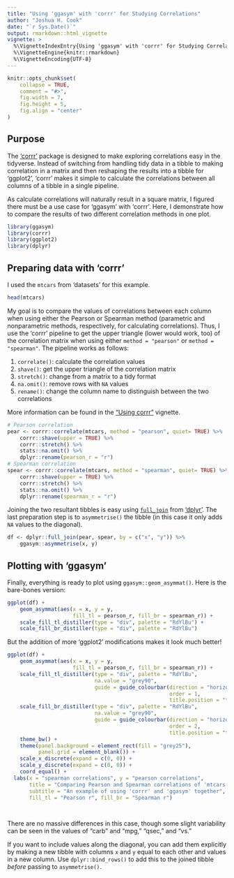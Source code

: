 ```yaml
---
title: "Using 'ggasym' with 'corrr' for Studying Correlations"
author: "Joshua H. Cook"
date: "`r Sys.Date()`"
output: rmarkdown::html_vignette
vignette: >
  %\VignetteIndexEntry{Using 'ggasym' with 'corrr' for Studying Correlations}
  %\VignetteEngine{knitr::rmarkdown}
  %\VignetteEncoding{UTF-8}
---
```


```r
knitr::opts_chunk$set(
    collapse = TRUE,
    comment = "#>",
    fig.width = 7,
    fig.height = 5,
    fig.align = "center"
)
```

## Purpose

The ['corrr'](https://CRAN.R-project.org/package=corrr) package is designed to make exploring correlations easy in the tidyverse. Instead of switching from handling tidy data in a tibble to making correlation in a matrix and then reshaping the results into a tibble for 'ggplot2', 'corrr' makes it simple to calculate the correlations between all columns of a tibble in a single pipeline.

As calculate correlations will naturally result in a square matrix, I figured there must be a use case for 'ggasym' with 'corrr'. Here, I demonstrate how to compare the results of two different correlation methods in one plot.


```r
library(ggasym)
library(corrr)
library(ggplot2)
library(dplyr)
```

## Preparing data with 'corrr'

I used the `mtcars` from 'datasets' for this example.

```r
head(mtcars)
```

My goal is to compare the values of correlations between each column when using either the Pearson or Spearman method (parametric and nonparametric methods, respectively, for calculating correlations). Thus, I use the 'corrr' pipeline to get the upper triangle (lower would work, too) of the correlation matrix when using either `method = "pearson"` or `method = "spearman"`. The pipeline works as follows:

1. `correlate()`: calculate the correlation values
2. `shave()`: get the upper triangle of the correlation matrix
3. `stretch()`: change from a matrix to a tidy format
4. `na.omit()`: remove rows with `NA` values
5. `rename()`: change the column name to distinguish between the two correlations

More information can be found in the ["Using corrr"](https://CRAN.R-project.org/package=corrr/vignettes/using-corrr.html) vignette.

```r
# Pearson correlation
pear <- corrr::correlate(mtcars, method = "pearson", quiet= TRUE) %>%
    corrr::shave(upper = TRUE) %>% 
    corrr::stretch() %>%
    stats::na.omit() %>% 
    dplyr::rename(pearson_r = "r")
# Spearman correlation
spear <- corrr::correlate(mtcars, method = "spearman", quiet= TRUE) %>%
    corrr::shave(upper = TRUE) %>%
    corrr::stretch() %>% 
    stats::na.omit() %>% 
    dplyr::rename(spearman_r = "r")
```

Joining the two resultant tibbles is easy using [`full_join`](https://dplyr.tidyverse.org/reference/join.html) from ['dplyr'](https://dplyr.tidyverse.org/index.html). The last preparation step is to `asymmetrise()` the tibble (in this case it only adds `NA` values to the diagonal).

```r
df <- dplyr::full_join(pear, spear, by = c("x", "y")) %>%
    ggasym::asymmetrise(x, y)
```

## Plotting with 'ggasym'

Finally, everything is ready to plot using `ggasym::geom_asymmat()`. Here is the bare-bones version:

```r
ggplot(df) +
    geom_asymmat(aes(x = x, y = y,
                     fill_tl = pearson_r, fill_br = spearman_r)) +
    scale_fill_tl_distiller(type = "div", palette = "RdYlBu") +
    scale_fill_br_distiller(type = "div", palette = "RdYlBu")
```

But the addition of more 'ggplot2' modifications makes it look much better!

```r
ggplot(df) +
    geom_asymmat(aes(x = x, y = y,
                     fill_tl = pearson_r, fill_br = spearman_r)) +
    scale_fill_tl_distiller(type = "div", palette = "RdYlBu",
                            na.value = "grey90",
                            guide = guide_colourbar(direction = "horizontal",
                                                    order = 1,
                                                    title.position = "top")) +
    scale_fill_br_distiller(type = "div", palette = "RdYlBu",
                            na.value = "grey90",
                            guide = guide_colourbar(direction = "horizontal",
                                                    order = 2,
                                                    title.position = "top")) +
    theme_bw() +
    theme(panel.background = element_rect(fill = "grey25"),
          panel.grid = element_blank()) +
    scale_x_discrete(expand = c(0, 0)) +
    scale_y_discrete(expand = c(0, 0)) +
    coord_equal() +
  labs(x = "spearman correlations", y = "pearson correlations",
       title = "Comparing Pearson and Spearman correlations of 'mtcars'",
       subtitle = "An example of using 'corrr' and 'ggasym' together",
       fill_tl = "Pearson r", fill_br = "Spearman r")

  
```

There are no massive differences in this case, though some slight variability can be seen in the values of "carb" and "mpg," "qsec," and "vs."

If you want to include values along the diagonal, you can add them explicitly by making a new tibble with columns `x` and `y` equal to each other and values in a new column. Use `dplyr::bind_rows()` to add this to the joined tibble *before* passing to `asymmetrise()`.
